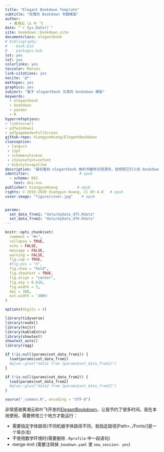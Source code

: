 ```yaml
--- 
title: "Elegant Bookdown Template"
subtitle: "优雅的 Bookdown 书籍模版"
author: 
  - 黄湘云 \& 叶 飞
date: "`r Sys.Date()`"
site: bookdown::bookdown_site
documentclass: elegantbook
# bibliography: 
#  - book.bib
#  - packages.bib
lot: yes
lof: yes
colorlinks: yes
toccolor: Maroon
link-citations: yes
nocite: '@*'
mathspec: yes
graphics: yes
subject: "基于 elegantbook 文类的 bookdown 模版"
keywords:
  - elegantbook
  - bookdown
  - pandoc
  - R
hyperrefoptions:
- linktoc=all
- pdfwindowui
- pdfpagemode=FullScreen
github-repo: XiangyunHuang/ElegantBookdown
classoption: 
 - lang=cn
 - 11pt
 - scheme=chinese
 - chinesefont=nofont
 - bibstyle=apalike
description: "最初看到 elegantbook 做的书籍样式很漂亮，就想把它引入到 bookdown 中，遂定制了此模版。在此基础上，做了迁移和扩展的工作，融合了 LaTeX (精美)、Pandoc (简洁) 和 R (强大) 的特性。This is a bookdown template based on ElegantBook. The output format for this template is bookdown::gitbook and bookdown::pdf_book."
identifier:                       # epub
  - scheme: DOI
    text: doi:xxx
publisher: XiangyunHuang         # epub
rights: © 2019-2020 Xiangyun Huang, CC BY-4.0   # epub
cover-image: "figure/cover.jpg"    # epub


params:
  set_data_from1: "data/myData_df5.Rdata"
  set_data_from2: "data/myData_df6.Rdata"
---
```



\mainmatter



```r
knitr::opts_chunk$set(
  comment = "#>",
  collapse = TRUE,
  echo = FALSE,
  message = FALSE,
  warning = FALSE,
  fig.cap = TRUE,
  #fig.pos = "H",
  fig.show = "hold",
  fig.showtext = TRUE,
  fig.align = "center",
  fig.asp = 0.618,
  fig.width = 5,
  dpi = 300,
  out.width = '100%'
)

options(digits = 4)
```



```r
library(tidyverse)
library(readxl)
library(knitr)
library(kableExtra)
library(showtext)
showtext_auto()
library(ragg)

if (!is.null(params$set_data_from1)) {
  load(params$set_data_from1)
  #glue::glue("data1 from {params$set_data_from1}")
}

if (!is.null(params$set_data_from2)) {
  load(params$set_data_from2)
  #glue::glue("data2 from {params$set_data_from2}")
}

source("_common.R", encoding = "UTF-8")
```


非常感谢黄湘云和叶飞开发的[ElegantBookdown](https://github.com/XiangyunHuang/ElegantBookdown)，让我节约了很多时间。我在本地使用，需要修改三个地方才能运行：

- 需要指定字体路径(不同机器字体路径不同，我指定路径[Path=../Fonts/]是一个笨办法)
- 不使用数学环境时(需要删除 `.Rprofile` 中一段语句)
- merge-knit (需要注释掉`_boodown.yaml` 里 `new_session: yes`)



